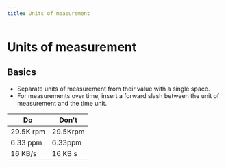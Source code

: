 ```yaml
---
title: Units of measurement
---
```


# Units of measurement

## Basics

-   Separate units of measurement from their value with a single space.
-   For measurements over time, insert a forward slash between the unit of measurement and the time unit.

| Do        | Don't    |
| --------- | -------- |
| 29.5K rpm | 29.5Krpm |
| 6.33 ppm  | 6.33ppm  |
| 16 KB/s   | 16 KB s  |
